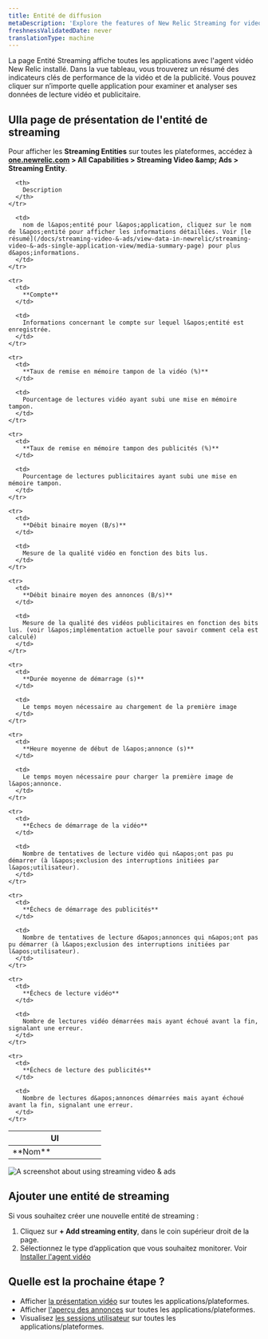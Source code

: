```yaml
---
title: Entité de diffusion
metaDescription: 'Explore the features of New Relic Streaming for video and ads, providing detailed insights into active entities.'
freshnessValidatedDate: never
translationType: machine
---
```


La page Entité Streaming affiche toutes les applications avec l&apos;agent vidéo New Relic installé. Dans la vue tableau, vous trouverez un résumé des indicateurs clés de performance de la vidéo et de la publicité. Vous pouvez cliquer sur n’importe quelle application pour examiner et analyser ses données de lecture vidéo et publicitaire.

## UIla page de présentation de l&apos;entité de streaming

Pour afficher les **Streaming Entities** sur toutes les plateformes, accédez à <DNT>**[one.newrelic.com](https://one.newrelic.com) &gt; All Capabilities &gt; Streaming Video &amp;amp; Ads &gt; Streaming Entity**</DNT>.

<table>
  <thead>
    <tr>
      <th width="50%">
        UI
      </th>

      <th>
        Description
      </th>
    </tr>
  </thead>

  <tbody>
    <tr>
      <td>
        **Nom**
      </td>

      <td>
        nom de l&apos;entité pour l&apos;application, cliquez sur le nom de l&apos;entité pour afficher les informations détaillées. Voir [le résumé](/docs/streaming-video-&-ads/view-data-in-newrelic/streaming-video-&-ads-single-application-view/media-summary-page) pour plus d&apos;informations.
      </td>
    </tr>

    <tr>
      <td>
        **Compte**
      </td>

      <td>
        Informations concernant le compte sur lequel l&apos;entité est enregistrée.
      </td>
    </tr>

    <tr>
      <td>
        **Taux de remise en mémoire tampon de la vidéo (%)**
      </td>

      <td>
        Pourcentage de lectures vidéo ayant subi une mise en mémoire tampon.
      </td>
    </tr>

    <tr>
      <td>
        **Taux de remise en mémoire tampon des publicités (%)**
      </td>

      <td>
        Pourcentage de lectures publicitaires ayant subi une mise en mémoire tampon.
      </td>
    </tr>

    <tr>
      <td>
        **Débit binaire moyen (B/s)**
      </td>

      <td>
        Mesure de la qualité vidéo en fonction des bits lus.
      </td>
    </tr>

    <tr>
      <td>
        **Débit binaire moyen des annonces (B/s)**
      </td>

      <td>
        Mesure de la qualité des vidéos publicitaires en fonction des bits lus. (voir l&apos;implémentation actuelle pour savoir comment cela est calculé)
      </td>
    </tr>

    <tr>
      <td>
        **Durée moyenne de démarrage (s)**
      </td>

      <td>
        Le temps moyen nécessaire au chargement de la première image
      </td>
    </tr>

    <tr>
      <td>
        **Heure moyenne de début de l&apos;annonce (s)**
      </td>

      <td>
        Le temps moyen nécessaire pour charger la première image de l&apos;annonce.
      </td>
    </tr>

    <tr>
      <td>
        **Échecs de démarrage de la vidéo**
      </td>

      <td>
        Nombre de tentatives de lecture vidéo qui n&apos;ont pas pu démarrer (à l&apos;exclusion des interruptions initiées par l&apos;utilisateur).
      </td>
    </tr>

    <tr>
      <td>
        **Échecs de démarrage des publicités**
      </td>

      <td>
        Nombre de tentatives de lecture d&apos;annonces qui n&apos;ont pas pu démarrer (à l&apos;exclusion des interruptions initiées par l&apos;utilisateur).
      </td>
    </tr>

    <tr>
      <td>
        **Échecs de lecture vidéo**
      </td>

      <td>
        Nombre de lectures vidéo démarrées mais ayant échoué avant la fin, signalant une erreur.
      </td>
    </tr>

    <tr>
      <td>
        **Échecs de lecture des publicités**
      </td>

      <td>
        Nombre de lectures d&apos;annonces démarrées mais ayant échoué avant la fin, signalant une erreur.
      </td>
    </tr>
  </tbody>
</table>

<img title="Streamng video & ads" alt="A screenshot about using streaming video & ads" src="/images/streaming-entity.webp" />

## Ajouter une entité de streaming

Si vous souhaitez créer une nouvelle entité de streaming :

1. Cliquez sur **+ Add streaming entity**, dans le coin supérieur droit de la page.
2. Sélectionnez le type d’application que vous souhaitez monitorer. Voir [Installer l&apos;agent vidéo](/docs/streaming-video-&-ads/installation/install-the-streaming-video-&-ads-agent/#installation)

## Quelle est la prochaine étape ?

* Afficher [la présentation vidéo](/docs/streaming-video-&-ads/view-data-in-newrelic/streaming-video-&-ads-all-platform-view/video-overview) sur toutes les applications/plateformes.
* Afficher [l&apos;aperçu des annonces](/docs/streaming-video-&-ads/view-data-in-newrelic/streaming-video-&-ads-all-platform-view/ads-overview) sur toutes les applications/plateformes.
* Visualisez [les sessions utilisateur](/docs/streaming-video-&-ads/view-data-in-newrelic/streaming-video-&-ads-all-platform-view/user-sessions/overview) sur toutes les applications/plateformes.